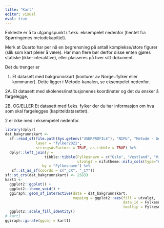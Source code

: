 ```yaml
---
title: "Kart"
editor: visual
eval: true
---
```


Enkleste er å ta utgangspunkt i f.eks. eksempelet nedenfor (hentet fra Spørringenes metodekapittel).

::: callout-note
Merk at Quarto har per nå en begrensning på antall komplekse/store figurer (slik som kart pleier å være). Har man flere bør derfor disse enten gjøres statiske (ikke-interaktive), eller plasseres på hver sitt dokument.
:::

Det du trenger er

1.  Et datasett med bakgrunnskart (konturer av Norge+fylker eller kommuner). Dette ligger i Metode-kanalen, se eksempelet nedenfor.

2A. Et datasett med skolenes/institusjonenes koordinater og det du ønsker å fargelegge,

2B. OG/ELLER Et datasett med f.eks. fylker der du har informasjon om hva som skal fargelegges (kapitteldatasettet).

2 er ikke med i eksempelet nedenfor.

```r
library(dplyr)
dat_bakgrunnskart <- 
  sf::read_sf(file.path(Sys.getenv("USERPROFILE"), "NIFU", "Metode - General", "SAROS-core", "shared resources", "maps", "fylker2021.json"), 
              layer = "fylker2021",
              stringsAsFactors = TRUE, as_tibble = TRUE) %>% 
  dplyr::left_join(y =  
                  tibble::tibble(Fylkesnavn = c("Oslo", "Vestland", "Viken", "Nordland"),
                                 utvalgt = nifutheme::nifu_cols(type="main")[1:4]), 
                 by = "Fylkesnavn") %>% 
   sf::st_as_sf(coords = c("_CX", "_CY"))
sf::st_crs(dat_bakgrunnskart) <- 25833
kart1 <-
  ggplot2::ggplot() +
  ggplot2::theme_void() +
  ggiraph::geom_sf_interactive(data = dat_bakgrunnskart,
                               mapping = ggplot2::aes(fill = utvalgt, 
                                                      data_id = Fylkesnavn, 
                                                      tooltip = Fylkesnavn)) +
  ggplot2::scale_fill_identity()
# kart1
ggiraph::girafe(ggobj = kart1)
```
